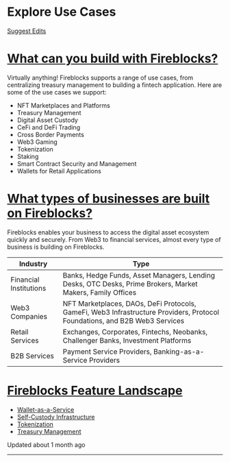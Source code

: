  # Explore Use Cases

[Suggest Edits](/edit/use-cases)

# [What can you build with Fireblocks?](#what-can-you-build-with-fireblocks)

Virtually anything! Fireblocks supports a range of use cases, from centralizing treasury management to building a fintech application. Here are some of the use cases we support:

*   NFT Marketplaces and Platforms
*   Treasury Management
*   Digital Asset Custody
*   CeFi and DeFi Trading
*   Cross Border Payments
*   Web3 Gaming
*   Tokenization
*   Staking
*   Smart Contract Security and Management
*   Wallets for Retail Applications

# [What types of businesses are built on Fireblocks?](#what-types-of-businesses-are-built-on-fireblocks)

Fireblocks enables your business to access the digital asset ecosystem quickly and securely. From Web3 to financial services, almost every type of business is building on Fireblocks.

| Industry | Type |
| --- | --- |
| Financial Institutions | Banks, Hedge Funds, Asset Managers, Lending Desks, OTC Desks, Prime Brokers, Market Makers, Family Offices |
| Web3 Companies | NFT Marketplaces, DAOs, DeFi Protocols, GameFi, Web3 Infrastructure Providers, Protocol Foundations, and B2B Web3 Services |
| Retail Services | Exchanges, Corporates, Fintechs, Neobanks, Challenger Banks, Investment Platforms |
| B2B Services | Payment Service Providers, Banking-as-a-Service Providers |

# [Fireblocks Feature Landscape](#fireblocks-feature-landscape)

*   [Wallet-as-a-Service](/docs/wallet-as-a-service)
*   [Self-Custody Infrastructure](/docs/self-custody-infrastructure)
*   [Tokenization](/docs/tokenization)
*   [Treasury Management](/docs/treasury-management)

Updated about 1 month ago

* * *